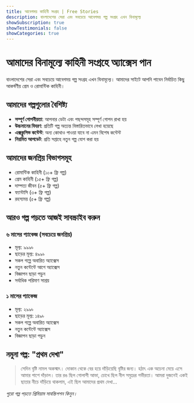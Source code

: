 ```yaml
---
title: আবেগময় কাহিনী সংগ্রহ | Free Stories
description: বাংলাদেশের সেরা এবং সবচেয়ে আবেগময় গল্প সংগ্রহ এখন বিনামূল্যে
showSubscription: true
showTestimonials: false
showCategories: true
---
```


# আমাদের বিনামূল্যে কাহিনী সংগ্রহে অ্যাক্সেস পান

বাংলাদেশের সেরা এবং সবচেয়ে আবেগময় গল্প সংগ্রহ এখন বিনামূল্যে। আমাদের সাইটে আপনি পাবেন নির্বাচিত কিছু আকর্ষণীয় প্রেম ও রোমান্টিক কাহিনী। 

## আমাদের গল্পগুলোর বৈশিষ্ট্য

- **সম্পূর্ণ গোপনীয়তা**: আপনার ডেটা এবং পছন্দসমূহ সম্পূর্ণ গোপন রাখা হয়
- **উচ্চমানের বিবরণ**: প্রতিটি গল্প অত্যন্ত বিস্তারিতভাবে লেখা হয়েছে
- **এক্সক্লুসিভ কন্টেন্ট**: অন্য কোথাও পাওয়া যাবে না এমন বিশেষ কন্টেন্ট
- **নিয়মিত আপডেট**: প্রতি সপ্তাহে নতুন গল্প যোগ করা হয়

## আমাদের জনপ্রিয় বিভাগসমূহ

- রোমান্টিক কাহিনী (১০+ ফ্রি গল্প)
- প্রেম কাহিনী (১৫+ ফ্রি গল্প)
- দাম্পত্য জীবন (৫+ ফ্রি গল্প)
- ফ্যান্টাসি (৩+ ফ্রি গল্প)
- রহস্যময় (৫+ ফ্রি গল্প)

## আরও গল্প পড়তে আজই সাবস্ক্রাইব করুন

### ৬ মাসের প্যাকেজ (সবচেয়ে জনপ্রিয়)
- মূল্য: ৯৯৯৳
- ছাড়ের মূল্য: ৪৯৯৳
- সকল গল্পে অবারিত অ্যাক্সেস
- নতুন কন্টেন্টে আগে অ্যাক্সেস
- বিজ্ঞাপন ছাড়া পড়ুন
- সর্বাধিক পরিমাণ সাশ্রয়

### ১ মাসের প্যাকেজ
- মূল্য: ২৯৯৳
- ছাড়ের মূল্য: ১৪৯৳
- সকল গল্পে অবারিত অ্যাক্সেস
- নতুন কন্টেন্টে অ্যাক্সেস
- বিজ্ঞাপন ছাড়া পড়ুন

## নমুনা গল্প: "প্রথম দেখা"

> সেদিন বৃষ্টি নামল অকস্মাৎ। দোকান থেকে বের হয়ে দাঁড়িয়েছি বৃষ্টির জন্য। হঠাৎ এক অচেনা মেয়ে এসে আমার পাশে দাঁড়াল। তার রঙ ছিল গোলাপী আভা, চোখে ছিল নীল সমুদ্রের গভীরতা। আমরা দুজনেই একই ছাতার নীচে দাঁড়িয়ে থাকলাম, এই ছিল আমাদের প্রথম দেখা...

*পুরো গল্প পড়তে প্রিমিয়াম সাবস্ক্রিপশন কিনুন।* 
